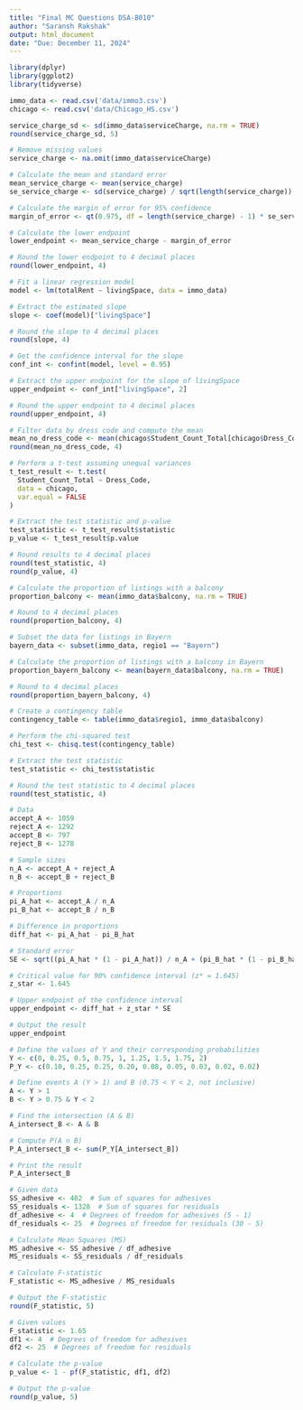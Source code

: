 ```yaml
---
title: "Final MC Questions DSA-8010"
author: "Saransh Rakshak"
output: html_document
date: "Due: December 11, 2024"
---
```


```R
library(dplyr)
library(ggplot2)
library(tidyverse)
```

```R
immo_data <- read.csv('data/immo3.csv')
chicago <- read.csv('data/Chicago_HS.csv')
```

```R
service_charge_sd <- sd(immo_data$serviceCharge, na.rm = TRUE)
round(service_charge_sd, 5)
```

```R
# Remove missing values
service_charge <- na.omit(immo_data$serviceCharge)

# Calculate the mean and standard error
mean_service_charge <- mean(service_charge)
se_service_charge <- sd(service_charge) / sqrt(length(service_charge))

# Calculate the margin of error for 95% confidence
margin_of_error <- qt(0.975, df = length(service_charge) - 1) * se_service_charge

# Calculate the lower endpoint
lower_endpoint <- mean_service_charge - margin_of_error

# Round the lower endpoint to 4 decimal places
round(lower_endpoint, 4)
```






```r
# Fit a linear regression model
model <- lm(totalRent ~ livingSpace, data = immo_data)

# Extract the estimated slope
slope <- coef(model)["livingSpace"]

# Round the slope to 4 decimal places
round(slope, 4)

```
```r
# Get the confidence interval for the slope
conf_int <- confint(model, level = 0.95)

# Extract the upper endpoint for the slope of livingSpace
upper_endpoint <- conf_int["livingSpace", 2]

# Round the upper endpoint to 4 decimal places
round(upper_endpoint, 4)

```

```r

# Filter data by dress code and compute the mean
mean_no_dress_code <- mean(chicago$Student_Count_Total[chicago$Dress_Code == "N"], na.rm = TRUE)
round(mean_no_dress_code, 4)

```

```r
# Perform a t-test assuming unequal variances
t_test_result <- t.test(
  Student_Count_Total ~ Dress_Code,
  data = chicago,
  var.equal = FALSE
)

# Extract the test statistic and p-value
test_statistic <- t_test_result$statistic
p_value <- t_test_result$p.value

# Round results to 4 decimal places
round(test_statistic, 4)
round(p_value, 4)

```



```r
# Calculate the proportion of listings with a balcony
proportion_balcony <- mean(immo_data$balcony, na.rm = TRUE)

# Round to 4 decimal places
round(proportion_balcony, 4)

```

```r
# Subset the data for listings in Bayern
bayern_data <- subset(immo_data, regio1 == "Bayern")

# Calculate the proportion of listings with a balcony in Bayern
proportion_bayern_balcony <- mean(bayern_data$balcony, na.rm = TRUE)

# Round to 4 decimal places
round(proportion_bayern_balcony, 4)

```

```r
# Create a contingency table
contingency_table <- table(immo_data$regio1, immo_data$balcony)

# Perform the chi-squared test
chi_test <- chisq.test(contingency_table)

# Extract the test statistic
test_statistic <- chi_test$statistic

# Round the test statistic to 4 decimal places
round(test_statistic, 4)

```

```r
# Data
accept_A <- 1059
reject_A <- 1292
accept_B <- 797
reject_B <- 1278

# Sample sizes
n_A <- accept_A + reject_A
n_B <- accept_B + reject_B

# Proportions
pi_A_hat <- accept_A / n_A
pi_B_hat <- accept_B / n_B

# Difference in proportions
diff_hat <- pi_A_hat - pi_B_hat

# Standard error
SE <- sqrt((pi_A_hat * (1 - pi_A_hat)) / n_A + (pi_B_hat * (1 - pi_B_hat)) / n_B)

# Critical value for 90% confidence interval (z* = 1.645)
z_star <- 1.645

# Upper endpoint of the confidence interval
upper_endpoint <- diff_hat + z_star * SE

# Output the result
upper_endpoint

```
```r
# Define the values of Y and their corresponding probabilities
Y <- c(0, 0.25, 0.5, 0.75, 1, 1.25, 1.5, 1.75, 2)
P_Y <- c(0.10, 0.25, 0.25, 0.20, 0.08, 0.05, 0.03, 0.02, 0.02)

# Define events A (Y > 1) and B (0.75 < Y < 2, not inclusive)
A <- Y > 1
B <- Y > 0.75 & Y < 2

# Find the intersection (A & B)
A_intersect_B <- A & B

# Compute P(A ∩ B)
P_A_intersect_B <- sum(P_Y[A_intersect_B])

# Print the result
P_A_intersect_B

```

```r
# Given data
SS_adhesive <- 402  # Sum of squares for adhesives
SS_residuals <- 1328  # Sum of squares for residuals
df_adhesive <- 4  # Degrees of freedom for adhesives (5 - 1)
df_residuals <- 25  # Degrees of freedom for residuals (30 - 5)

# Calculate Mean Squares (MS)
MS_adhesive <- SS_adhesive / df_adhesive
MS_residuals <- SS_residuals / df_residuals

# Calculate F-statistic
F_statistic <- MS_adhesive / MS_residuals

# Output the F-statistic
round(F_statistic, 5)

```

```r
# Given values
F_statistic <- 1.65
df1 <- 4  # Degrees of freedom for adhesives
df2 <- 25  # Degrees of freedom for residuals

# Calculate the p-value
p_value <- 1 - pf(F_statistic, df1, df2)

# Output the p-value
round(p_value, 5)

```





























